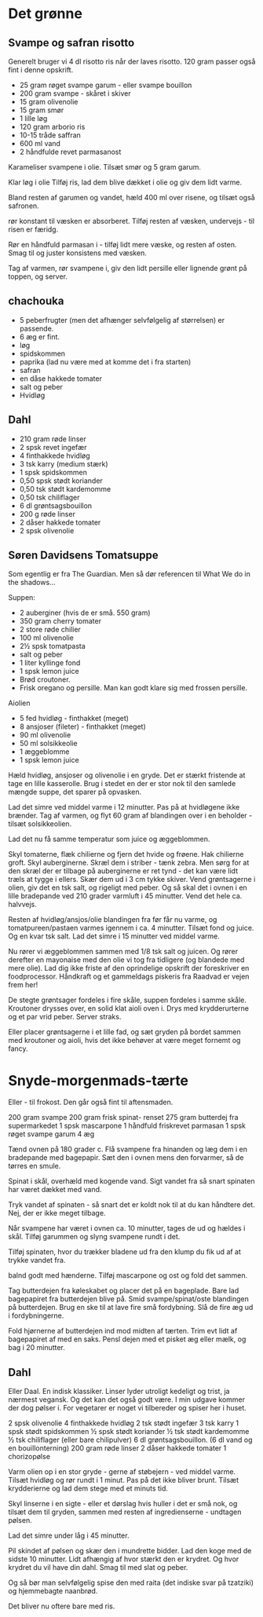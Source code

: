# Det grønne

## Svampe og safran risotto

Generelt bruger vi 4 dl risotto ris når der laves risotto. 
120 gram passer også fint i denne opskrift.

* 25 gram røget svampe garum - eller svampe bouillon
* 200 gram svampe - skåret i skiver
* 15 gram olivenolie
* 15 gram smør
* 1 lille løg
* 120 gram arborio ris
* 10-15 tråde saffran
* 600 ml vand
* 2 håndfulde revet parmasanost

Karameliser svampene i olie.
Tilsæt smør og 5 gram garum.

Klar løg i olie
Tilføj ris, lad dem blive dækket i olie og giv dem lidt varme.

Bland resten af garumen og vandet, hæld 400 ml over risene, og 
tilsæt også safronen.

rør konstant til væsken er absorberet. Tilføj resten af 
væsken, undervejs - til risen er færidg.

Rør en håndfuld parmasan i - tilføj lidt mere væske, og 
resten af osten. Smag til og juster konsistens med væsken.

Tag af varmen, rør svampene i, giv den lidt persille eller lignende
grønt på toppen, og server. 


## chachouka

* 5 peberfrugter (men det afhænger selvfølgelig af størrelsen) er passende.
* 6 æg er fint.
* løg
* spidskommen
* paprika (lad nu være med at komme det i fra starten)
* safran
* en dåse hakkede tomater
* salt og peber
* Hvidløg


## Dahl

* 210 gram røde linser
* 2 spsk revet ingefær
* 4 finthakkede hvidløg
* 3 tsk karry (medium stærk)
* 1 spsk spidskommen
* 0,50 spsk stødt koriander
* 0,50 tsk stødt kardemomme
* 0,50 tsk chiliflager
* 6 dl grøntsagsbouillon
* 200 g røde linser
* 2 dåser hakkede tomater
* 2 spsk olivenolie


## Søren Davidsens Tomatsuppe

Som egentlig er fra The Guardian.
Men så dør referencen til What We do in the shadows...

Suppen:

* 2 auberginer (hvis de er små. 550 gram)
* 350 gram cherry tomater
* 2 store røde chilier
* 100 ml olivenolie
* 2½ spsk tomatpasta
* salt og peber
* 1 liter kyllinge fond
* 1 spsk lemon juice
* Brød croutoner.
* Frisk oregano og persille. Man kan godt klare sig med frossen persille.

Aiolien

* 5 fed hvidløg - finthakket (meget)
* 8 ansjoser (fileter) - finthakket (meget)
* 90 ml olivenolie
* 50 ml solsikkeolie
* 1 æggeblomme
* 1 spsk lemon juice

Hæld hvidløg, ansjoser og olivenolie i en gryde. Det er stærkt fristende at tage
en lille kasserolle. Brug i stedet en der er stor nok til
den samlede mængde suppe, det sparer på opvasken.

Lad det simre ved middel varme i 12 minutter. Pas på at hvidløgene ikke brænder.
Tag af varmen, og flyt 60 gram af blandingen over i en beholder - tilsæt solsikkeolien.

Lad det nu få samme temperatur som juice og æggeblommen.

Skyl tomaterne, flæk chilierne og fjern det hvide og frøene. Hak chilierne
groft.
Skyl auberginerne. Skræl dem i striber - tænk zebra. Men sørg for at den skræl
der er tilbage på auberginerne er ret tynd - det kan være lidt træls at tygge i
ellers. Skær dem ud i 3 cm tykke skiver. Vend grøntsagerne i olien, giv det en
tsk salt, og rigeligt med peber. Og så skal det i ovnen i en lille bradepande
ved 210 grader varmluft i 45 minutter. Vend det hele ca. halvvejs.

Resten af hvidløg/ansjos/olie blandingen fra før får nu varme, og tomatpureen/pastaen
varmes igennem i ca. 4 minutter. Tilsæt fond og juice. Og en kvar tsk salt.
Lad det simre i 15 minutter ved middel varme.

Nu rører vi æggeblommen sammen med 1/8 tsk salt og juicen. Og rører derefter
en mayonaise med den olie vi tog fra tidligere (og blandede med mere olie).
Lad dig ikke friste af den oprindelige opskrift der foreskriver en foodprocessor.
Håndkraft og et gammeldags piskeris fra Raadvad er vejen frem her!

De stegte grøntsager fordeles i fire skåle,
suppen fordeles i samme skåle. Kroutoner drysses over, en solid klat aioli oven i.
Drys med krydderurterne og et par vrid peber. Server straks.

Eller placer grøntsagerne i et lille fad, og sæt gryden på bordet sammen med
kroutoner og aioli, hvis det ikke behøver at være meget fornemt og fancy.

# Snyde-morgenmads-tærte

Eller - til frokost. Den går også fint til aftensmaden.

200 gram svampe
200 gram frisk spinat- renset
275 gram butterdej fra supermarkedet
1 spsk mascarpone
1 håndfuld friskrevet parmasan
1 spsk røget svampe garum
4 æg

Tænd ovnen på 180 grader c.
Flå svampene fra hinanden og læg dem i en bradepande med 
bagepapir. Sæt den i ovnen mens den forvarmer, så de 
tørres en smule.

Spinat i skål, overhæld med kogende vand. Sigt vandet fra så
snart spinaten har været dækket med vand.

Tryk vandet af spinaten - så snart det er koldt nok til at 
du kan håndtere det. Nej, der er ikke meget tilbage.

Når svampene har været i ovnen ca. 10 minutter, tages de ud
og hældes i skål. Tilføj garummen og slyng svampene rundt i det.

Tilføj spinaten, hvor du trækker bladene ud fra den klump du
fik ud af at trykke vandet fra. 

balnd godt med hænderne. Tilføj mascarpone og ost og fold det
sammen.

Tag butterdejen fra køleskabet og placer det på en bageplade.
Bare lad bagepapiret fra butterdejen blive på.
Smid svampe/spinat/oste blandingen på butterdejen. Brug en
ske til at lave fire små fordybning. Slå de fire æg ud i 
fordybningerne.

Fold hjørnerne af butterdejen ind mod midten af tærten. Trim
evt lidt af bagepapiret af med en saks. Pensl dejen
med et pisket æg eller mælk, og bag i 20 minutter. 


## Dahl
Eller Daal. En indisk klassiker. Linser lyder utroligt kedeligt og trist, ja nærmest vegansk. Og det kan det også godt være. I min udgave kommer der dog pølser i. For vegetarer er noget vi tilbereder og spiser her i huset.

2 spsk olivenolie
4 finthakkede hvidløg
2 tsk stødt ingefær
3 tsk karry
1 spsk stødt spidskommen
½ spsk stødt koriander
½ tsk stødt kardemomme
½ tsk chiliflager (eller bare chilipulver)
6 dl grøntsagsbouillon. (6 dl vand og en bouillonterning)
200 gram røde linser
2 dåser hakkede tomater
1 chorizopølse

Varm olien op i en stor gryde - gerne af støbejern - ved middel varme. Tilsæt hvidløg og rør rundt i 1 minut. Pas på det ikke bliver brunt. Tilsæt krydderierne og lad dem stege med et minuts tid.

Skyl linserne i en sigte - eller et dørslag hvis huller i det er små nok, og tilsæt dem til gryden, sammen med resten af ingredienserne - undtagen pølsen.

Lad det simre under låg i 45 minutter.

Pil skindet af pølsen og skær den i mundrette bidder. Lad den koge med de sidste 10 minutter. Lidt afhængig af hvor stærkt den er krydret. Og hvor krydret du vil have din dahl. Smag til med slat og peber.

Og så bør man selvfølgelig spise den med raita (det indiske svar på tzatziki) og hjemmebagte naanbrød.

Det bliver nu oftere bare med ris.